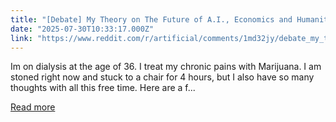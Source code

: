 ```yaml
---
title: "[Debate] My Theory on The Future of A.I., Economics and Humanities Purpose"
date: "2025-07-30T10:33:17.000Z"
link: "https://www.reddit.com/r/artificial/comments/1md32jy/debate_my_theory_on_the_future_of_ai_economics/"
---
```


Im on dialysis at the age of 36. I treat my chronic pains with Marijuana. I am stoned right now and stuck to a chair for 4 hours, but I also have so many thoughts with all this free time. Here are a f...

[Read more](https://www.reddit.com/r/artificial/comments/1md32jy/debate_my_theory_on_the_future_of_ai_economics/)
